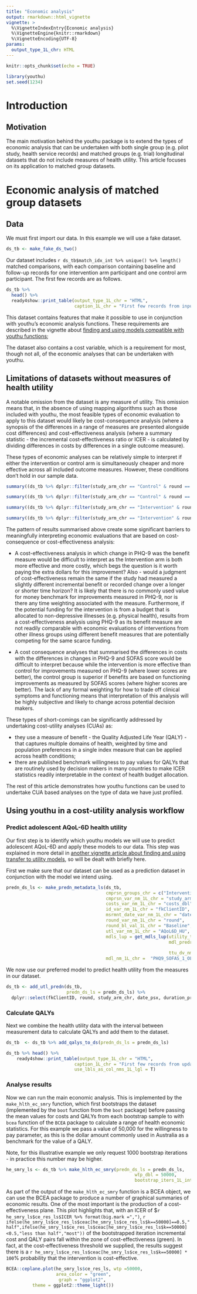 ```yaml
---
title: "Economic analysis"
output: rmarkdown::html_vignette
vignette: >
  %\VignetteIndexEntry{Economic analysis}
  %\VignetteEngine{knitr::rmarkdown}
  %\VignetteEncoding{UTF-8}
params:
  output_type_1L_chr: HTML
---
```


```r
knitr::opts_chunk$set(echo = TRUE)
```
```r
library(youthu)
set.seed(1234)
```
# Introduction

## Motivation
The main motivation behind the youthu package is to extend the types of economic analysis that can be undertaken with both single group (e.g. pilot study, health service records) and matched groups (e.g. trial) longitudinal datasets that do not include measures of health utility. This article focuses on its application to matched group datasets.

# Economic analysis of matched group datasets

## Data 
We must first import our data. In this example we will use a fake dataset.

```r
ds_tb <- make_fake_ds_two()
```

Our dataset includes `r ds_tb$match_idx_int %>% unique() %>% length()` matched comparisons, with each comparison containing baseline and follow-up records for one intervention arm participant and one control arm participant. The first few records are as follows.

```r
ds_tb %>% 
  head() %>%
  ready4show::print_table(output_type_1L_chr = "HTML",
                          caption_1L_chr = "First few records from input dataset")
```

This dataset contains features that make it possible to use in conjunction with youthu's economic analysis functions. These requirements are described in the vignette about [finding and using models compatible with youthu functions](Prediction_With_Mdls.html);

The dataset also contains a cost variable, which is a requirement for most, though not all, of the economic analyses that can be undertaken with youthu. 

## Limitations of datasets without measures of health utility
A notable omission from the dataset is any measure of utility. This omission means that, in the absence of using mapping algorithms such as those included with youthu, the most feasible types of economic evaluation to apply to this dataset would likely be cost-consequence analysis (where a synopsis of the differences in a range of measures are presented alongside cost differences) and cost-effectiveness analysis (where a summary statistic - the incremental cost-effectiveness ratio or ICER - is calculated by dividing differences in costs by differences in a single outcome measure).

These types of economic analyses can be relatively simple to interpret if either the intervention or control arm is simultaneously cheaper and more effective across all included outcome measures. However, these conditions don't hold in our sample data.

```r
summary((ds_tb %>% dplyr::filter(study_arm_chr == "Control" & round == "Baseline"))[5:6])
```
```r
summary((ds_tb %>% dplyr::filter(study_arm_chr == "Control" & round == "Follow-up"))[5:7])
```

```r
summary((ds_tb %>% dplyr::filter(study_arm_chr == "Intervention" & round == "Baseline"))[5:6])
```

```r
summary((ds_tb %>% dplyr::filter(study_arm_chr == "Intervention" & round == "Follow-up"))[5:7])
```

The pattern of results summarised above create some significant barriers to meaningfully interpreting economic evaluations that are based on cost-consequence or cost-effectiveness analysis:

- A cost-effectiveness analysis in which change in PHQ-9 was the benefit measure would be difficult to interpret as the Intervention arm is both more effective and more costly, which begs the question is it worth paying the extra dollars for this improvement? Also - would a judgment of cost-effectiveness remain the same if the study had measured a slightly different incremental benefit or recorded change over a longer or shorter time horizon? It is likely that there is no commonly used value for money benchmark for improvements measured in PHQ-9, nor is there any time weighting associated with the measure. Furthermore, if the potential funding for the intervention is from a budget that is allocated to non-depressive illnesses (e.g. physical health), results from a cost-effectiveness analysis using PHQ-9 as its benefit measure are not readily comparable with economic evaluations of interventions from other illness groups using different benefit measures that are potentially competing for the same scarce funding.

- A cost consequence analyses that summarised the differences in costs with the differences in changes in PHQ-9 and SOFAS score would be difficult to interpret because while the intervention is more effective than control for improvements measured on PHQ-9 (where lower scores are better), the control group is superior if benefits are based on functioning improvements as measured by SOFAS scores (where higher scores are better). The lack of any formal weighting for how to trade off clinical symptoms and functioning means that interpretation of this analysis will be highly subjective and likely to change across potential decision makers.

These types of short-comings can be significantly addressed by undertaking cost-utility analyses (CUAs) as:

- they use a measure of benefit - the Quality Adjusted Life Year (QALY) - that captures multiple domains of health, weighted by time and population preferences in a single index measure that can be applied across health conditions;
- there are published benchmark willingness to pay values for QALYs that are routinely used by decision makers in many countries to make ICER statistics readily interpretable in the context of health budget allocation.

The rest of this article demonstrates how youthu functions can be used to undertake CUA based analyses on the type of data we have just profiled.

## Using youthu in a cost-utility analysis workflow

### Predict adolescent AQoL-6D health utility
Our first step is to identify which youthu models we will use to predict adolescent AQoL-6D  and apply these models to our data. This step was explained in more detail in [another vignette article about finding and using transfer to utility models](Prediction_With_Mdls.html), so will be dealt with briefly here.

First we make sure that our dataset can be used as a prediction dataset in conjunction with the model we intend using. 
```r
predn_ds_ls <- make_predn_metadata_ls(ds_tb,
                                      cmprsn_groups_chr = c("Intervention", "Control"),
                                      cmprsn_var_nm_1L_chr = "study_arm_chr",
                                      costs_var_nm_1L_chr = "costs_dbl",
                                      id_var_nm_1L_chr = "fkClientID",
                                      msrmnt_date_var_nm_1L_chr = "date_psx",
                                      round_var_nm_1L_chr = "round",
                                      round_bl_val_1L_chr = "Baseline",
                                      utl_var_nm_1L_chr = "AQoL6D_HU",
                                      mdls_lup = get_mdls_lup(utility_type_chr = "AQoL-6D",
                                                              mdl_predrs_in_ds_chr = c("PHQ9 total score",
                                                                                       "SOFAS total score"),
                                                              ttu_dv_nms_chr = "firstbounce"),
                                      mdl_nm_1L_chr =  "PHQ9_SOFAS_1_OLS_CLL")
```

We now use our preferred model to predict health utility from the measures in our dataset.
```r
ds_tb <- add_utl_predn(ds_tb,
                       predn_ds_ls = predn_ds_ls) %>%
  dplyr::select(fkClientID, round, study_arm_chr, date_psx, duration_prd, dplyr::everything())
```

### Calculate QALYs
Next we combine the health utility data with the interval between measurement data to calculate QALYs and add them to the dataset.

```r
ds_tb  <- ds_tb %>% add_qalys_to_ds(predn_ds_ls = predn_ds_ls)
```

```r
ds_tb %>% head() %>%
    ready4show::print_table(output_type_1L_chr = "HTML",
                          caption_1L_chr = "First few records from updated dataset with QALYs", 
                          use_lbls_as_col_nms_1L_lgl = T)
```

### Analyse results
Now we can run the main economic analysis. This is implemented by the `make_hlth_ec_smry`{.R} function, which first bootstraps the dataset (implemented by the `boot` function from the `boot` package) before passing the mean values for costs and QALYs from each bootstrap sample to with `bcea` function of the `BCEA` package to calculate a range of health economic statistics. For this example we pass a value of 50,000 for the willingness to pay parameter, as this is the dollar amount commonly used in Australia as a benchmark for the value of a QALY.

Note, for this illustrative example we only request 1000 bootstrap iterations - in practice this number may be higher.

```r
he_smry_ls <- ds_tb %>% make_hlth_ec_smry(predn_ds_ls = predn_ds_ls,
                                                 wtp_dbl = 50000,
                                                 bootstrap_iters_1L_int = 1000L)
```

As part of the output of the `make_hlth_ec_smry`{.R} function is a BCEA object, we can use the BCEA package to produce a number of graphical summaries of economic results. One of the most important is the production of a cost-effectiveness plane. This plot highlights that, with an ICER of \$`r he_smry_ls$ce_res_ls$ICER %>% format(big.mark =",")`, `r ifelse(he_smry_ls$ce_res_ls$ceac[he_smry_ls$ce_res_ls$k==50000]==0.5,"half",ifelse(he_smry_ls$ce_res_ls$ceac[he_smry_ls$ce_res_ls$k==50000]<0.5,"less than half","most"))` of the bootstrapped iteration incremental cost and QALY pairs fall within the zone of cost-effectiveness (green). In fact, at the cost-effectiveness threshold we supplied, the results suggest there is a `r he_smry_ls$ce_res_ls$ceac[he_smry_ls$ce_res_ls$k==50000] * 100`% probability that the intervention is cost-effective.

```r
BCEA::ceplane.plot(he_smry_ls$ce_res_ls, wtp =50000,    
                   area_color = "green",
                    graph = "ggplot2",
          theme = ggplot2::theme_light())
```
